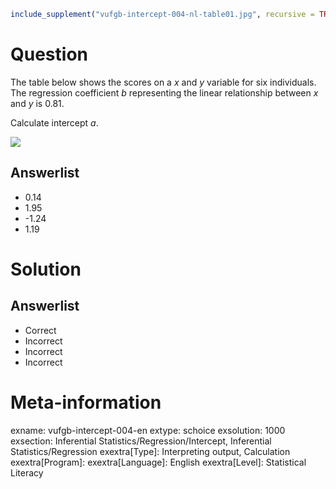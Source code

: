 ```r
include_supplement("vufgb-intercept-004-nl-table01.jpg", recursive = TRUE)
```

Question
========

The table below shows the scores on a *x* and *y* variable for six individuals. The regression coefficient *b* representing the linear relationship between *x* and *y* is 0.81.

Calculate intercept *a*.

![](vufgb-intercept-004-nl-table01.jpg)
  
Answerlist
----------
* 0.14
* 1.95
* -1.24
* 1.19

Solution
========

Answerlist
----------
* Correct
* Incorrect
* Incorrect
* Incorrect

Meta-information
================
exname: vufgb-intercept-004-en
extype: schoice
exsolution: 1000
exsection: Inferential Statistics/Regression/Intercept, Inferential Statistics/Regression
exextra[Type]: Interpreting output, Calculation
exextra[Program]: 
exextra[Language]: English
exextra[Level]: Statistical Literacy
